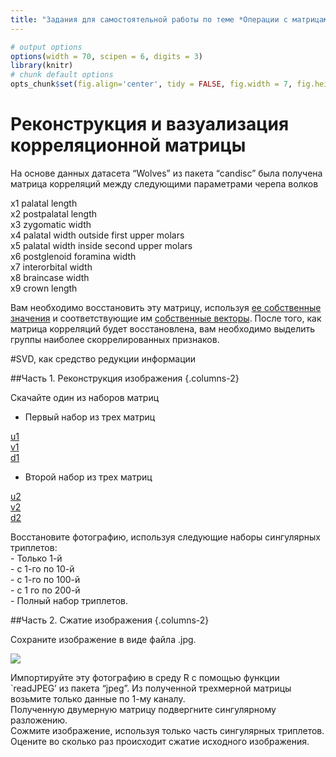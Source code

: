 ```yaml
---
title: "Задания для самостоятельной работы по теме *Операции с матрицами*"
---
```


```r
# output options
options(width = 70, scipen = 6, digits = 3)
library(knitr)
# chunk default options
opts_chunk$set(fig.align='center', tidy = FALSE, fig.width = 7, fig.height = 3, warning = FALSE)
```

# Реконструкция и вазуализация корреляционной матрицы

На основе данных датасета "Wolves" из пакета "candisc" была получена матрица корреляций между следующими параметрами черепа волков   

x1 palatal length     
x2 postpalatal length     
x3 zygomatic width      
x4 palatal width outside first upper molars     
x5 palatal width inside second upper molars       
x6 postglenoid foramina width       
x7 interorbital width        
x8 braincase width         
x9 crown length          

Вам необходимо восстановить эту матрицу, используя [ее собственные значения](data/Eigen_wolv.csv) и соответствующие им [собственные векторы](data/U_wolv.csv). После того, как матрица корреляций будет восстановлена, вам необходимо выделить группы наиболее скоррелированных признаков.  


#SVD, как средство редукции информации

##Часть 1. Реконструкция изображения {.columns-2}

Скачайте один из наборов матриц

- Первый набор из трех матриц 

[u1](data/u1.csv)  
[v1](data/v1.csv)   
[d1](data/d1.csv) 

- Второй набор из трех матриц 

[u2](data/u2.csv)  
[v2](data/v2.csv)   
[d2](data/d2.csv) 

Восстановите фотографию, используя следующие наборы сингулярных триплетов:   
- Только 1-й   
- с 1-го по 10-й   
- с 1-го по 100-й   
- с 1 го по 200-й   
- Полный набор триплетов.  


##Часть 2. Сжатие изображения {.columns-2}

Сохраните изображение в виде файла .jpg.

![](images/VM.jpg)

Импортируйте эту фотографию в среду R с помощью функции `readJPEG' из пакета "jpeg". 
Из полученной трехмерной матрицы возьмите только данные по 1-му каналу.   
Полученную двумерную матрицу подвергните сингулярному разложению.     
Сожмите изображение, используя только часть сингулярных триплетов.   
Оцените во сколько раз происходит сжатие исходного изображения.


